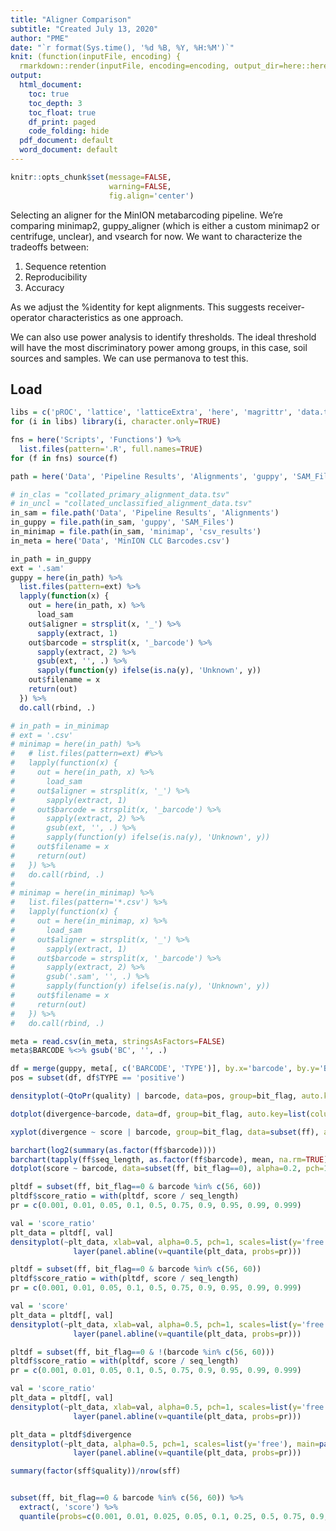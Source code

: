 ```yaml
---
title: "Aligner Comparison"
subtitle: "Created July 13, 2020"
author: "PME"
date: "`r format(Sys.time(), '%d %B, %Y, %H:%M')`"
knit: (function(inputFile, encoding) {
  rmarkdown::render(inputFile, encoding=encoding, output_dir=here::here('Results'))})
output:
  html_document:
    toc: true
    toc_depth: 3
    toc_float: true
    df_print: paged
    code_folding: hide
  pdf_document: default
  word_document: default
---
```


```r
knitr::opts_chunk$set(message=FALSE, 
                      warning=FALSE,
					  fig.align='center')
```

Selecting an aligner for the MinION metabarcoding pipeline. We're comparing minimap2, guppy_aligner (which is either a custom minimap2 or centrifuge, unclear), and vsearch for now. We want to characterize the tradeoffs between:

1. Sequence retention
2. Reproducibility
3. Accuracy

As we adjust the %identity for kept alignments. This suggests receiver-operator characteristics as one approach.

We can also use power analysis to identify thresholds. The ideal threshold will have the most discriminatory power among groups, in this case, soil sources and samples. We can use permanova to test this. 

## Load
```r
libs = c('pROC', 'lattice', 'latticeExtra', 'here', 'magrittr', 'data.table')
for (i in libs) library(i, character.only=TRUE)

fns = here('Scripts', 'Functions') %>% 
  list.files(pattern='.R', full.names=TRUE)
for (f in fns) source(f)

path = here('Data', 'Pipeline Results', 'Alignments', 'guppy', 'SAM_Files', 'guppy_aligner_barcode01.sam')

```

```r
# in_clas = "collated_primary_alignment_data.tsv"
# in_uncl = "collated_unclassified_alignment_data.tsv"
in_sam = file.path('Data', 'Pipeline Results', 'Alignments')
in_guppy = file.path(in_sam, 'guppy', 'SAM_Files')
in_minimap = file.path(in_sam, 'minimap', 'csv_results')
in_meta = here('Data', 'MinION CLC Barcodes.csv')

in_path = in_guppy
ext = '.sam'
guppy = here(in_path) %>% 
  list.files(pattern=ext) %>% 
  lapply(function(x) {
    out = here(in_path, x) %>% 
      load_sam
    out$aligner = strsplit(x, '_') %>% 
      sapply(extract, 1)
    out$barcode = strsplit(x, '_barcode') %>% 
      sapply(extract, 2) %>% 
      gsub(ext, '', .) %>% 
      sapply(function(y) ifelse(is.na(y), 'Unknown', y))
    out$filename = x
    return(out)
  }) %>% 
  do.call(rbind, .)

# in_path = in_minimap
# ext = '.csv'
# minimap = here(in_path) %>% 
#   # list.files(pattern=ext) #%>% 
#   lapply(function(x) {
#     out = here(in_path, x) %>% 
#       load_sam
#     out$aligner = strsplit(x, '_') %>% 
#       sapply(extract, 1)
#     out$barcode = strsplit(x, '_barcode') %>% 
#       sapply(extract, 2) %>% 
#       gsub(ext, '', .) %>% 
#       sapply(function(y) ifelse(is.na(y), 'Unknown', y))
#     out$filename = x
#     return(out)
#   }) %>% 
#   do.call(rbind, .)
# 
# minimap = here(in_minimap) %>% 
#   list.files(pattern='*.csv') %>% 
#   lapply(function(x) {
#     out = here(in_minimap, x) %>% 
#       load_sam
#     out$aligner = strsplit(x, '_') %>% 
#       sapply(extract, 1)
#     out$barcode = strsplit(x, '_barcode') %>% 
#       sapply(extract, 2) %>% 
#       gsub('.sam', '', .) %>% 
#       sapply(function(y) ifelse(is.na(y), 'Unknown', y))
#     out$filename = x
#     return(out)
#   }) %>% 
#   do.call(rbind, .)

meta = read.csv(in_meta, stringsAsFactors=FALSE)
meta$BARCODE %<>% gsub('BC', '', .)

df = merge(guppy, meta[, c('BARCODE', 'TYPE')], by.x='barcode', by.y='BARCODE', all=TRUE)
pos = subset(df, df$TYPE == 'positive')
```

```r
densityplot(~QtoPr(quality) | barcode, data=pos, group=bit_flag, auto.key=list(columns=3), scales=list(x=list(rot=90, limits=c(-0.1,1.1))), alpha=0.5, pch=20)
```

```r
dotplot(divergence~barcode, data=df, group=bit_flag, auto.key=list(columns=3), scales=list(x=list(rot=90)), alpha=0.2, pch=1)
```

```r
xyplot(divergence ~ score | barcode, group=bit_flag, data=subset(ff), auto.key=list(columns=3), alpha=0.2, pch=1)
```
```r
barchart(log2(summary(as.factor(ff$barcode))))
barchart(tapply(ff$seq_length, as.factor(ff$barcode), mean, na.rm=TRUE))
dotplot(score ~ barcode, data=subset(ff, bit_flag==0), alpha=0.2, pch=1)
```

```r
pltdf = subset(ff, bit_flag==0 & barcode %in% c(56, 60))
pltdf$score_ratio = with(pltdf, score / seq_length)
pr = c(0.001, 0.01, 0.05, 0.1, 0.5, 0.75, 0.9, 0.95, 0.99, 0.999)

val = 'score_ratio'
plt_data = pltdf[, val]
densityplot(~plt_data, xlab=val, alpha=0.5, pch=1, scales=list(y='free'), main=paste(100*pr, collapse='%, ')) +
              layer(panel.abline(v=quantile(plt_data, probs=pr)))
```
```r
pltdf = subset(ff, bit_flag==0 & barcode %in% c(56, 60))
pltdf$score_ratio = with(pltdf, score / seq_length)
pr = c(0.001, 0.01, 0.05, 0.1, 0.5, 0.75, 0.9, 0.95, 0.99, 0.999)

val = 'score'
plt_data = pltdf[, val]
densityplot(~plt_data, xlab=val, alpha=0.5, pch=1, scales=list(y='free'), main=paste(100*pr, collapse='%, ')) +
              layer(panel.abline(v=quantile(plt_data, probs=pr)))
```

```r
pltdf = subset(ff, bit_flag==0 & !(barcode %in% c(56, 60)))
pltdf$score_ratio = with(pltdf, score / seq_length)
pr = c(0.001, 0.01, 0.05, 0.1, 0.5, 0.75, 0.9, 0.95, 0.99, 0.999)

val = 'score_ratio'
plt_data = pltdf[, val]
densityplot(~plt_data, xlab=val, alpha=0.5, pch=1, scales=list(y='free'), main=paste(100*pr, collapse='%, ')) +
              layer(panel.abline(v=quantile(plt_data, probs=pr)))
```

```r
plt_data = pltdf$divergence
densityplot(~plt_data, alpha=0.5, pch=1, scales=list(y='free'), main=paste(pr, collapse='%, ')) +
              layer(panel.abline(v=quantile(plt_data, probs=pr)))

```

```r
summary(factor(sff$quality))/nrow(sff)


subset(ff, bit_flag==0 & barcode %in% c(56, 60)) %>% 
  extract(, 'score') %>% 
  quantile(probs=c(0.001, 0.01, 0.025, 0.05, 0.1, 0.25, 0.5, 0.75, 0.9, 0.95, 0.99, 0.999))
```

